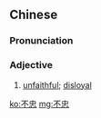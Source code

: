 ==Chinese==
{{zh-forms}}

===Pronunciation===
{{zh-pron
|m=不zhōng
|c=bat1 zung1
|h=pfs=put-chûng
|cat=a
}}

===Adjective===
{{zh-adj}}

# [[unfaithful]]; [[disloyal]]
#: {{zh-x|他 對 他 的 愛人 不忠。|He '''cheated on''' his lover.}}

[[ko:不忠]]
[[mg:不忠]]